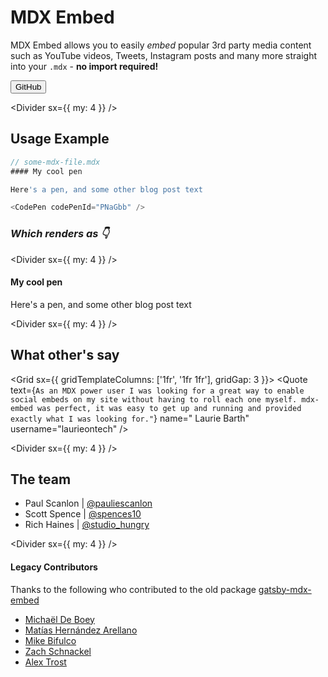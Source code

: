 
<Meta title="Introduction" />

# MDX Embed

MDX Embed allows you to easily _embed_ popular 3rd party media content such as YouTube videos, Tweets, Instagram posts and many more straight into your `.mdx` - **no import required!**

<Divider />

<Link href="https://github.com/PaulieScanlon/mdx-embed" target="_blank">
  <Button>GitHub</Button>
</Link>

<Divider sx={{ my: 4 }} />

## Usage Example

```js
// some-mdx-file.mdx
#### My cool pen

Here's a pen, and some other blog post text

<CodePen codePenId="PNaGbb" />
```

### _Which renders as 👇_

<Divider sx={{ my: 4 }} />

#### My cool pen

Here's a pen, and some other blog post text

<CodePen codePenId="PNaGbb" />

<Divider sx={{ my: 4 }} />

## What other's say

<Grid sx={{ gridTemplateColumns: ['1fr', '1fr 1fr'], gridGap: 3 }}>
  <Quote
    text={`As an MDX power user I was looking for a great way to enable social embeds on my site without having to roll each one myself. mdx-embed was perfect, it was easy to get up and running and provided exactly what I was looking for."`}
    name=" Laurie Barth"
    username="laurieontech"
  />
</Grid>

<Divider sx={{ my: 4 }} />

## The team

- Paul Scanlon | [@pauliescanlon](https://twitter.com/PaulieScanlon)
- Scott Spence | [@spences10](https://twitter.com/spences10)
- Rich Haines | [@studio_hungry](https://twitter.com/studio_hungry)

<Divider sx={{ my: 4 }} />

#### Legacy Contributors

Thanks to the following who contributed to the old package [gatsby-mdx-embed](https://github.com/PaulieScanlon/gatsby-mdx-embed)

- [Michaël De Boey](https://github.com/MichaelDeBoey)
- [Matías Hernández Arellano](https://github.com/matiasfha)
- [Mike Bifulco](https://github.com/mbifulco)
- [Zach Schnackel](https://github.com/zslabs)
- [Alex Trost](https://github.com/a-trost)
